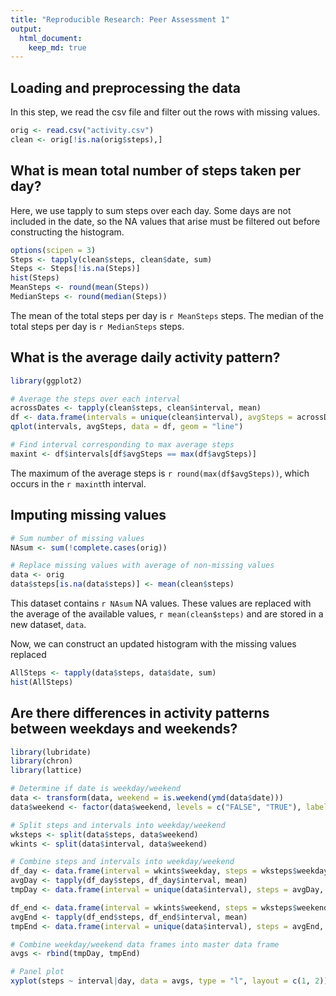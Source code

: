 ```yaml
---
title: "Reproducible Research: Peer Assessment 1"
output: 
  html_document:
    keep_md: true
---
```



## Loading and preprocessing the data
In this step, we read the csv file and filter out the rows with missing values.
``` r
orig <- read.csv("activity.csv")
clean <- orig[!is.na(orig$steps),]
```

## What is mean total number of steps taken per day?
Here, we use tapply to sum steps over each day. Some days are not included in the date, so the NA values that arise must be filtered out before constructing the histogram.
``` r
options(scipen = 3)
Steps <- tapply(clean$steps, clean$date, sum)
Steps <- Steps[!is.na(Steps)]
hist(Steps)
MeanSteps <- round(mean(Steps))
MedianSteps <- round(median(Steps))
```
The mean of the total steps per day is `r MeanSteps` steps. The median of the total steps per day is `r MedianSteps` steps.

## What is the average daily activity pattern?
``` r
library(ggplot2)

# Average the steps over each interval
acrossDates <- tapply(clean$steps, clean$interval, mean)
df <- data.frame(intervals = unique(clean$interval), avgSteps = acrossDates)
qplot(intervals, avgSteps, data = df, geom = "line")

# Find interval corresponding to max average steps
maxint <- df$intervals[df$avgSteps == max(df$avgSteps)]
```
The maximum of the average steps is `r round(max(df$avgSteps))`, which occurs in the `r maxint`th interval.

## Imputing missing values
``` r
# Sum number of missing values
NAsum <- sum(!complete.cases(orig))

# Replace missing values with average of non-missing values
data <- orig
data$steps[is.na(data$steps)] <- mean(clean$steps)
```
This dataset contains `r NAsum` NA values. These values are replaced with the average of the available values, `r mean(clean$steps)` and are stored in a new dataset, `data`.

Now, we can construct an updated histogram with the missing values replaced
```r
AllSteps <- tapply(data$steps, data$date, sum)
hist(AllSteps)
```

## Are there differences in activity patterns between weekdays and weekends?
``` r
library(lubridate)
library(chron)
library(lattice)

# Determine if date is weekday/weekend
data <- transform(data, weekend = is.weekend(ymd(data$date)))
data$weekend <- factor(data$weekend, levels = c("FALSE", "TRUE"), labels = c("weekday", "weekend"))

# Split steps and intervals into weekday/weekend 
wksteps <- split(data$steps, data$weekend)
wkints <- split(data$interval, data$weekend)

# Combine steps and intervals into weekday/weekend 
df_day <- data.frame(interval = wkints$weekday, steps = wksteps$weekday)
avgDay <- tapply(df_day$steps, df_day$interval, mean)
tmpDay <- data.frame(interval = unique(data$interval), steps = avgDay, day = rep("weekday", length(avgDay)))

df_end <- data.frame(interval = wkints$weekend, steps = wksteps$weekend)
avgEnd <- tapply(df_end$steps, df_end$interval, mean)
tmpEnd <- data.frame(interval = unique(data$interval), steps = avgEnd, day = rep("weekend", length(avgEnd)))

# Combine weekday/weekend data frames into master data frame
avgs <- rbind(tmpDay, tmpEnd)

# Panel plot
xyplot(steps ~ interval|day, data = avgs, type = "l", layout = c(1, 2))
```
